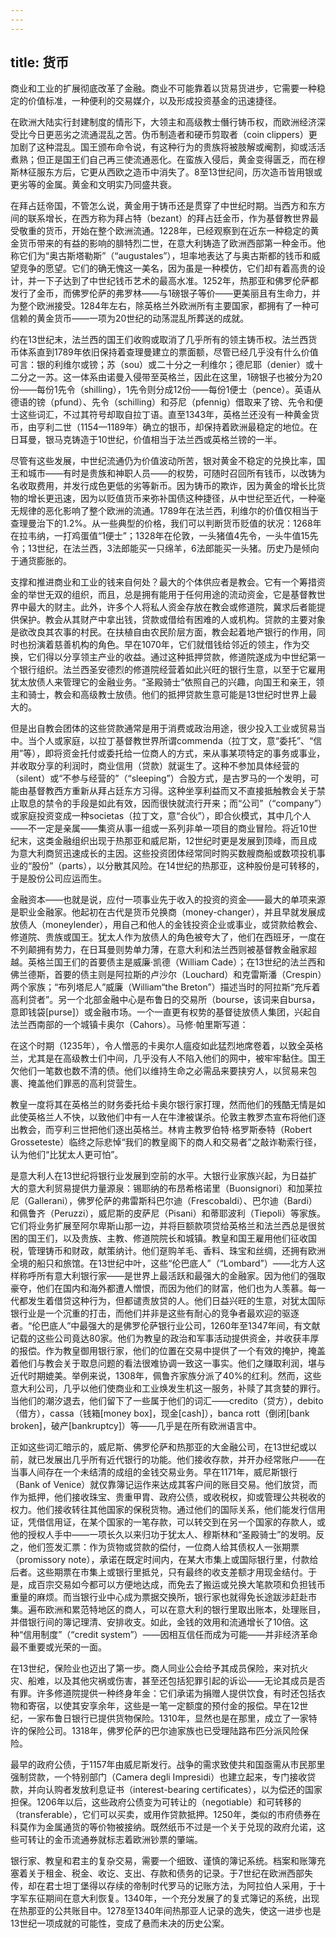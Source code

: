 ```yaml
---
---
---
```

title: 货币
---




商业和工业的扩展彻底改革了金融。商业不可能靠着以货易货进步，它需要一种稳定的价值标准，一种便利的交易媒介，以及形成投资基金的迅速捷径。

在欧洲大陆实行封建制度的情形下，大领主和高级教士僭行铸币权，而欧洲经济深受比今日更恶劣之流通混乱之苦。伪币制造者和硬币剪取者（coin clippers）更加剧了这种混乱。国王颁布命令说，有这种行为的贵族将被肢解或阉割，抑或活活煮熟；但正是国王们自己再三使流通恶化。在蛮族入侵后，黄金变得匮乏，而在穆斯林征服东方后，它更从西欧之造币中消失了。8至13世纪间，历次造币皆用银或更劣等的金属。黄金和文明实乃同盛共衰。

在拜占廷帝国，不管怎么说，黄金用于铸币还是贯穿了中世纪时期。当西方和东方间的联系增长，在西方称为拜占特（bezant）的拜占廷金币，作为基督教世界最受敬重的货币，开始在整个欧洲流通。1228年，已经观察到在近东一种稳定的黄金货币带来的有益的影响的腓特烈二世，在意大利铸造了欧洲西部第一种金币。他称它们为“奥古斯塔勒斯”（“augustales”），坦率地表达了与奥古斯都的钱币和威望竞争的愿望。它们的确无愧这一美名，因为虽是一种模仿，它们却有着高贵的设计，并一下子达到了中世纪钱币艺术的最高水准。1252年，热那亚和佛罗伦萨都发行了金币，而佛罗伦萨的弗罗林——与1磅银子等价——更美丽且有生命力，并为整个欧洲接受。1284年左右，除英格兰外欧洲所有主要国家，都拥有了一种可信赖的黄金货币——一项为20世纪的动荡混乱所葬送的成就。

约在13世纪末，法兰西的国王们收购或取消了几乎所有的领主铸币权。法兰西货币体系直到1789年依旧保持着查理曼建立的票面额，尽管已经几乎没有什么价值可言：银的利维尔或镑；苏（sou）或二十分之一利维尔；德尼耶（denier）或十二分之一苏。这一体系由诺曼入侵带至英格兰，因此在这里，1磅银子也被分为20份——每份1先令（shilling），1先令则分成12份——每份1便士（pence）。英语从德语的镑（pfund）、先令（schilling）和芬尼（pfennig）借取来了镑、先令和便士这些词汇，不过其符号却取自拉丁语。直至1343年，英格兰还没有一种黄金货币，由亨利二世（1154—1189年）确立的银币，却保持着欧洲最稳定的地位。在日耳曼，银马克铸造于10世纪，价值相当于法兰西或英格兰镑的一半。

尽管有这些发展，中世纪流通仍为价值波动所苦，银对黄金不稳定的兑换比率，国王和城市——有时是贵族和神职人员——的权势，可随时召回所有钱币，以改铸为名收取费用，并发行成色更低的劣等新币。因为铸币的欺诈，因为黄金的增长比货物的增长更迅速，因为以贬值货币来弥补国债这种捷径，从中世纪至近代，一种毫无规律的恶化影响了整个欧洲的流通。1789年在法兰西，利维尔的价值仅相当于查理曼治下的1.2%。从一些典型的价格，我们可以判断货币贬值的状况：1268年在拉韦纳，一打鸡蛋值“1便士”；1328年在伦敦，一头猪值4先令，一头牛值15先令；13世纪，在法兰西，3法郎能买一只绵羊，6法郎能买一头猪。历史乃是倾向于通货膨胀的。

支撑和推进商业和工业的钱来自何处？最大的个体供应者是教会。它有一个筹措资金的举世无双的组织，而且，总是拥有能用于任何用途的流动资金，它是基督教世界中最大的财主。此外，许多个人将私人资金存放在教会或修道院，冀求后者能提供保护。教会从其财产中拿出钱，贷款或借给有困难的人或机构。贷款的主要对象是欲改良其农事的村民。在扶植自由农民阶层方面，教会起着地产银行的作用，同时也扮演着慈善机构的角色。早在1070年，它们就借钱给邻近的领主，作为交换，它们得以分享领主产业的收益。通过这种抵押贷款，修道院遂成为中世纪第一个银行组织。法兰西圣安德烈的修道院经营着如此兴旺的银行生意，以至于它雇用犹太放债人来管理它的金融业务。“圣殿骑士”依照自己的兴趣，向国王和亲王，领主和骑士，教会和高级教士放债。他们的抵押贷款生意可能是13世纪时世界上最大的。

但是出自教会团体的这些贷款通常是用于消费或政治用途，很少投入工业或贸易当中。当个人或家庭，以拉丁基督教世界所谓commenda（拉丁文，意“委托”、“信用”等），即将资金托付或委托给一位商人的方式，来从事某项特定的事务或事业，并收取分享的利润时，商业信用（贷款）就诞生了。这种不参加具体经营的（silent）或“不参与经营的”（“sleeping”）合股方式，是古罗马的一个发明，可能由基督教西方重新从拜占廷东方习得。这种坐享利益而又不直接抵触教会关于禁止取息的禁令的手段是如此有效，因而很快就流行开来；而“公司”（“company”）或家庭投资变成一种societas（拉丁文，意“合伙”），即合伙模式，其中几个人——不一定是亲属——集资从事一组或一系列非单一项目的商业冒险。将近10世纪末，这类金融组织出现于热那亚和威尼斯，12世纪时更是发展到顶峰，而且成为意大利商贸迅速成长的主因。这些投资团体经常同时购买数艘商船或数项投机事业的“股份”（parts），以分散其风险。在14世纪的热那亚，这种股份是可转移的，于是股份公司应运而生。

金融资本——也就是说，应付一项事业先于收入的投资的资金——最大的单项来源是职业金融家。他起初在古代是货币兑换商（money-changer），并且早就发展成放债人（moneylender），用自己和他人的金钱投资企业或事业，或贷款给教会、修道院、贵族或国王。犹太人作为放债人的角色被夸大了，他们在西班牙，一度在不列颠拥有势力，在日耳曼则势单力薄，在意大利和法兰西则被基督教金融家超越。英格兰国王们的首要债主是威廉·凯德（William Cade）；在13世纪的法兰西和佛兰德斯，首要的债主则是阿拉斯的卢沙尔（Louchard）和克雷斯潘（Crespin）两个家族；“布列塔尼人”威廉（William“the Breton”）描述当时的阿拉斯“充斥着高利贷者”。另一个北部金融中心是布鲁日的交易所（bourse，该词来自bursa，意即钱袋[purse]）或金融市场。一个一直更有权势的基督徒放债人集团，兴起自法兰西南部的一个城镇卡奥尔（Cahors）。马修·帕里斯写道：

在这个时期（1235年），令人憎恶的卡奥尔人瘟疫如此猛烈地席卷着，以致全英格兰，尤其是在高级教士们中间，几乎没有人不陷入他们的网中，被牢牢黏住。国王欠他们一笔数也数不清的债。他们以维持生命之必需品来要挟穷人，以贸易来包裹、掩盖他们罪恶的高利贷营生。



教皇一度将其在英格兰的财务委托给卡奥尔银行家打理，然而他们的残酷无情是如此使英格兰人不快，以致他们中有一人在牛津被谋杀。伦敦主教罗杰宣布将他们逐出教会，而亨利三世把他们逐出英格兰。林肯主教罗伯特·格罗斯泰特（Robert Grosseteste）临终之际悲悼“我们的教皇阁下的商人和交易者”之敲诈勒索行径，认为他们“比犹太人更可怕”。

是意大利人在13世纪将银行业发展到空前的水平。大银行业家族兴起，为日益扩大的意大利贸易提供力量源泉：锡耶纳的布昂希格诺里（Buonsignori）和加莱拉尼（Gallerani），佛罗伦萨的弗雷斯科巴尔迪（Frescobaldi）、巴尔迪（Bardi）和佩鲁齐（Peruzzi），威尼斯的皮萨尼（Pisani）和蒂耶波利（Tiepoli）等家族。它们将业务扩展至阿尔卑斯山那一边，并将巨额款项贷给英格兰和法兰西总是很贫困的国王们，以及贵族、主教、修道院院长和城镇。教皇和国王雇用他们征收国税，管理铸币和财政，献策纳计。他们趸购羊毛、香料、珠宝和丝绸，还拥有欧洲全境的船只和旅馆。在13世纪中叶，这些“伦巴底人”（“Lombard”）——北方人这样称呼所有意大利银行家——是世界上最活跃和最强大的金融家。因为他们的强取豪夺，他们在国内和海外都遭人憎恨，而因为他们的财富，他们也为人羡慕。每一代都发生着借贷这种行为，但都谴责放贷的人。他们日益兴旺的生意，对犹太国际银行业是一个沉重的打击，而他们并非是这些有耐心的竞争者最欢迎的驱逐者。“伦巴底人”中最强大的是佛罗伦萨银行业公司，1260年至1347年间，有文献记载的这些公司竟达80家。他们为教皇的政治和军事活动提供资金，并收获丰厚的报偿。作为教皇御用银行家，他们的位置在交易中提供了一个有效的掩护，掩盖着他们与教会关于取息问题的看法很难协调一致这一事实。他们之赚取利润，堪与近代时期媲美。举例来说，1308年，佩鲁齐家族分派了40%的红利。然而，这些意大利公司，几乎以他们使商业和工业焕发生机这一服务，补赎了其贪婪的罪行。当他们的潮汐退去，他们留下了一些属于他们的词汇——credito（贷方），debito（借方），cassa（钱箱[money box]，现金[cash]），banca rott（倒闭[bank broken]，破产[bankruptcy]）等——几乎是在所有欧洲语言中。

正如这些词汇暗示的，威尼斯、佛罗伦萨和热那亚的大金融公司，在13世纪或以前，就已发展出几乎所有近代银行的功能。他们接收存款，并开办经常账户——在当事人间存在一个未结清的成组的金钱交易业务。早在1171年，威尼斯银行（Bank of Venice）就仅靠簿记运作来达成其客户间的账目交易。他们放贷，而作为抵押，他们接收珠宝、贵重甲胄、政府公债，或收税权，抑或管理公共税收的权力。他们接收转往其他国家的保税货物。通过他们的国际关系，他们能发行信用证，凭借信用证，在某个国家的一笔存款，可以转交到在另一个国家的存款人，或他的授权人手中——一项长久以来归功于犹太人、穆斯林和“圣殿骑士”的发明。反之，他们签发汇票：作为货物或贷款的偿付，一位商人给其债权人一张期票（promissory note），承诺在既定时间内，在某大市集上或国际银行里，付款给后者。这些期票在市集上或银行里抵兑，只有最终的收支差额才用现金结付。于是，成百宗交易如今都可以方便地达成，而免去了搬运或兑换大笔款项和负担钱币重量的麻烦。而当银行业中心成为票据交换所，银行家也就得免长途跋涉赶赴市集。遍布欧洲和累范特地区的商人，可以在意大利的银行里取出账本，处理账目，并借银行间的簿记理清、安排收支。如此，金钱的效用和流通增长了10倍。这种“信用制度”（“credit system”）——因相互信任而成为可能——并非经济革命最不重要或光荣的一面。

在13世纪，保险业也迈出了第一步。商人同业公会给予其成员保险，来对抗火灾、船难，以及其他灾祸或伤害，甚至还包括犯罪引起的诉讼——无论其成员是否有罪。许多修道院提供一种终身年金：它们承诺为捐赠人提供饮食，有时还包括衣物和寄宿，以使其安享余年，这些是一笔一定额度的预付金的报偿。早在12世纪，一家布鲁日银行已提供货物保险。1310年，显然也是在那里，成立了一家特许的保险公司。1318年，佛罗伦萨的巴尔迪家族也已受理陆路布匹分派风险保险。

最早的政府公债，于1157年由威尼斯发行。战争的需求致使共和国亟需从市民那里强制贷款，一个特别部门（Camera degli Impresidi）也建立起来，专门接收贷款，并向认购者发放利息证书（interest-bearing certificates），以为偿还的国家担保。1206年以后，这些政府公债变为可转让的（negotiable）和可转移的（transferable），它们可以买卖，或用作贷款抵押。1250年，类似的市府债券在科莫作为金属通货的等价物被接纳。既然纸币不过是一个关于兑现的政府允诺，这些可转让的金币流通券就标志着欧洲钞票的肇端。

银行家、教皇和君主的复杂交易，需要一个细致、谨慎的簿记系统。档案和账簿充塞着关于租金、税金、收讫、支出、存款和债务的记录。于7世纪在欧洲西部失传，却在君士坦丁堡得以存续的帝制时代罗马的记账方法，为阿拉伯人采用，于十字军东征期间在意大利恢复。1340年，一个充分发展了的复式簿记的系统，出现在热那亚的公共账目中。1278至1340年间热那亚人记录的逸失，使这一进步也是13世纪一项成就的可能性，变成了悬而未决的历史公案。